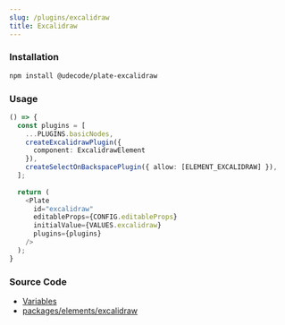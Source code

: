 ```yaml
---
slug: /plugins/excalidraw
title: Excalidraw
---
```


### Installation

```bash npm2yarn
npm install @udecode/plate-excalidraw
```

### Usage

```ts live
() => {
  const plugins = [
    ...PLUGINS.basicNodes,
    createExcalidrawPlugin({
      component: ExcalidrawElement
    }),
    createSelectOnBackspacePlugin({ allow: [ELEMENT_EXCALIDRAW] }),
  ];
     
  return (
    <Plate
      id="excalidraw"
      editableProps={CONFIG.editableProps}
      initialValue={VALUES.excalidraw}
      plugins={plugins}
    />
  );
}
```

### Source Code

- [Variables](https://github.com/udecode/plate/blob/main/docs/src/live/live.tsx)
- [packages/elements/excalidraw](https://github.com/udecode/plate/tree/main/packages/elements/excalidraw/src)
